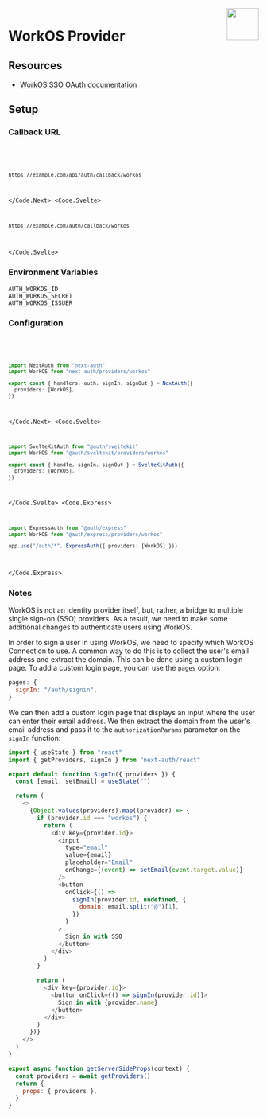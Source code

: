 
<img align="right" src="/img/providers/workos.svg" height="64" width="64" />

# WorkOS Provider

## Resources

- [WorkOS SSO OAuth documentation](https://workos.com/docs/reference/sso)

## Setup

### Callback URL

<Code>
  <Code.Next>

```bash
https://example.com/api/auth/callback/workos
```

  </Code.Next>
  <Code.Svelte>

```bash
https://example.com/auth/callback/workos
```

  </Code.Svelte>
</Code>

### Environment Variables

```
AUTH_WORKOS_ID
AUTH_WORKOS_SECRET
AUTH_WORKOS_ISSUER
```

### Configuration

<Code>
  <Code.Next>

```ts filename="/auth.ts"
import NextAuth from "next-auth"
import WorkOS from "next-auth/providers/workos"

export const { handlers, auth, signIn, signOut } = NextAuth({
  providers: [WorkOS],
})
```

  </Code.Next>
  <Code.Svelte>

```ts filename="/src/auth.ts"
import SvelteKitAuth from "@auth/sveltekit"
import WorkOS from "@auth/sveltekit/providers/workos"

export const { handle, signIn, signOut } = SvelteKitAuth({
  providers: [WorkOS],
})
```

  </Code.Svelte>
  <Code.Express>

```ts filename="/src/app.ts"
import ExpressAuth from "@auth/express"
import WorkOS from "@auth/express/providers/workos"

app.use("/auth/*", ExpressAuth({ providers: [WorkOS] }))
```

  </Code.Express>
</Code>

### Notes

WorkOS is not an identity provider itself, but, rather, a bridge to multiple single sign-on (SSO) providers.
As a result, we need to make some additional changes to authenticate users using WorkOS.

In order to sign a user in using WorkOS, we need to specify which WorkOS Connection to use.
A common way to do this is to collect the user's email address and extract the domain. This can be done using a custom login page.
To add a custom login page, you can use the `pages` option:

```js filename="pages/api/auth/[...nextauth].js"
pages: {
  signIn: "/auth/signin",
}
```

We can then add a custom login page that displays an input where the user can enter their email address.
We then extract the domain from the user's email address and pass it to the `authorizationParams` parameter on the `signIn` function:

```js filename="pages/auth/signin.js"
import { useState } from "react"
import { getProviders, signIn } from "next-auth/react"

export default function SignIn({ providers }) {
  const [email, setEmail] = useState("")

  return (
    <>
      {Object.values(providers).map((provider) => {
        if (provider.id === "workos") {
          return (
            <div key={provider.id}>
              <input
                type="email"
                value={email}
                placeholder="Email"
                onChange={(event) => setEmail(event.target.value)}
              />
              <button
                onClick={() =>
                  signIn(provider.id, undefined, {
                    domain: email.split("@")[1],
                  })
                }
              >
                Sign in with SSO
              </button>
            </div>
          )
        }

        return (
          <div key={provider.id}>
            <button onClick={() => signIn(provider.id)}>
              Sign in with {provider.name}
            </button>
          </div>
        )
      })}
    </>
  )
}

export async function getServerSideProps(context) {
  const providers = await getProviders()
  return {
    props: { providers },
  }
}
```
